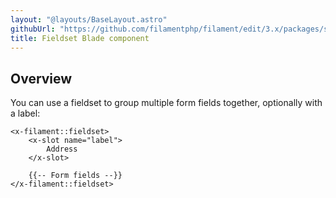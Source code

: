 ```yaml
---
layout: "@layouts/BaseLayout.astro"
githubUrl: "https://github.com/filamentphp/filament/edit/3.x/packages/support/docs/09-blade-components/02-fieldset.md"
title: Fieldset Blade component
---
```


## Overview

You can use a fieldset to group multiple form fields together, optionally with a label:

```blade
<x-filament::fieldset>
    <x-slot name="label">
        Address
    </x-slot>
    
    {{-- Form fields --}}
</x-filament::fieldset>
```
